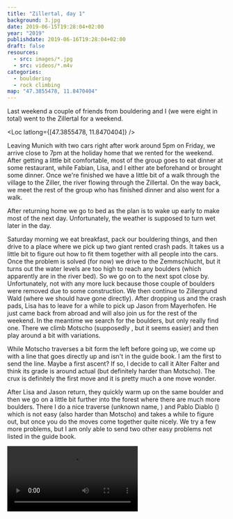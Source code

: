 ```yaml
---
title: "Zillertal, day 1"
background: 3.jpg
date: 2019-06-15T19:28:04+02:00
year: "2019"
publishdate: 2019-06-16T19:28:04+02:00
draft: false
resources:
  - src: images/*.jpg
  - src: videos/*.m4v
categories:
  - bouldering
  - rock climbing
map: "47.3855478, 11.8470404"
---
```


Last weekend a couple of friends from bouldering and I (we were eight in total)
went to the Zillertal for a weekend.

<Loc latlong={[47.3855478, 11.8470404]} />

Leaving Munich with two cars right after work around 5pm on Friday, we arrive
close to 7pm at the holiday home that we rented for the weekend. After getting
a little bit comfortable, most of the group goes to eat dinner at some
restaurant, while Fabian, Lisa, and I either ate beforehand or brought some
dinner. Once we're finished we have a little bit of a walk through the village
to the Ziller, the river flowing through the Zillertal. On the way back, we meet
the rest of the group who has finished dinner and also went for a walk.

After returning home we go to bed as the plan is to wake up early to make most
of the next day. Unfortunately, the weather is supposed to turn wet later in the
day.

Saturday morning we eat breakfast, pack our bouldering things, and then drive to
a place where we pick up two giant rented crash pads. It takes us a little bit
to figure out how to fit them together with all people into the cars. Once the
problem is solved (for now) we drive to the Zemmschlucht, but it turns out the
water levels are too high to reach any boulders (which apparently are in the
river bed). So we go on to the next spot close by. Unfortunately, not with any
more luck because those couple of boulders were removed due to some
construction. We then continue to Zillergrund Wald (where we should have gone
directly). After dropping us and the crash pads, Lisa has to leave for a while
to pick up Jason from Mayerhofen. He just came back from abroad and will also
join us for the rest of the weekend. In the meantime we search for the boulders,
but only really find one. There we climb Motscho (supposedly <Grade system="Fb_bloc" value="6c" />, but it
seems easier) and then play around a bit with variations.

<Rimg
  src="6.jpg"
  caption="After the traverse part of Motscho before going up to the finish"
/>

<Rimg
  src="5.jpg"
  caption="The finish of Motscho (actually I think the finish is the chalky jug a little bit to the left, but whatever)"
/>

While Motscho traverses a bit form the left before going up, we come up with
a line that goes directly up and isn't in the guide book. I am the first to send
the line. Maybe a first ascent? If so, I decide to call it Alter Falter and
think its grade is around actual <Grade system="V" value="V4" /> (but definitely harder than
Motscho). The crux is definitely the first move and it is pretty much a one move
wonder.

<Gallery>
  <Rimg src="1.jpg" caption="This is the line: Alter Falter" />
  <Rimg src="2.jpg" caption="The starting position" />
  <Rimg
    src="3.jpg"
    caption="How is that right foot position even anatomically possible?"
  />
  <Rimg src="4.jpg" caption="The rest is easy" />
</Gallery>

After Lisa and Jason return, they quickly warm up on the same boulder and then
we go on a little bit further into the forest where there are much more
boulders. There I do a nice traverse (unknown name, <Grade system="Fb_trav" value="5c" />) and Pablo Diablo
(<Grade system="Fb_bloc" value="5a" />) which is not easy (also harder than Motscho) and takes a while to
figure out, but once you do the moves come together quite nicely. We try a few
more problems, but I am only able to send two other easy problems not listed in
the guide book.

<Rimg src="7.jpg" caption="The start of the unknown traverse" />

<Rimg src="8.jpg" caption="Hanging out between the boulders" />

<Video src="videos/1.m4v" />

A couple of times we had a few drops of rain already, but now there is a little
shower that wets non-overhanging boulders and we decide that we are spent for
the day anyways. So we stash the crash pads in the cars, take a short walk, and
drive back to our holiday home. The evening is spent with cooking dinner and
playing a couple of rounds of the board game Codenames.

<Nextday />
